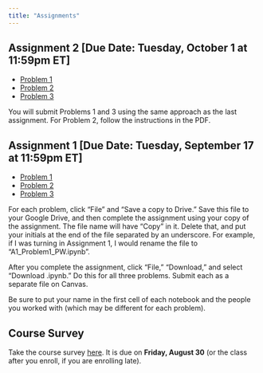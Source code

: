 ---
title: "Assignments"
---

## Assignment 2 [Due Date: Tuesday, October 1 at 11:59pm ET]
* [Problem 1](https://colab.research.google.com/drive/1pN_uG29ZPf-WE6e0O6o7K9_O1n-5jW4X?usp=sharing){target="_blank"}
* [Problem 2](materials/A2_Problem2.pdf){target="_blank"}
* [Problem 3](https://colab.research.google.com/drive/110Z-9Ylt4eWL5J0HZVk_dJfoRirHu_Ay?usp=sharing){target="_blank"}

You will submit Problems 1 and 3 using the same approach as the last assignment. For Problem 2, follow the instructions in the PDF.

## Assignment 1 [Due Date: Tuesday, September 17 at 11:59pm ET]
* [Problem 1](https://colab.research.google.com/drive/1dAadrLAjwGnm_QOTJGYfnhzmUW41Qrh3?usp=sharing){target="_blank"}
* [Problem 2](https://colab.research.google.com/drive/1jmCaAjsk6wCjXLx8XlnayJVNaXRRAvvn?usp=sharing){target="_blank"}
* [Problem 3](https://colab.research.google.com/drive/1h2C8kNWOKqYYf3wWj0-ZBT5y6oGxFTCr?usp=sharing){target="_blank"}

For each problem, click "File" and "Save a copy to Drive." Save this file to your Google Drive, and then complete the assignment using your copy of the assignment. The file name will have "Copy" in it. Delete that, and put your initials at the end of the file separated by an underscore. For example, if I was turning in Assignment 1, I would rename the file to "A1_Problem1_PW.ipynb". 

After you complete the assignment, click "File," "Download," and select "Download .ipynb." Do this for all three problems. Submit each as a separate file on Canvas.

Be sure to put your name in the first cell of each notebook and the people you worked with (which may be different for each problem).

## Course Survey

Take the course survey [here](https://american.co1.qualtrics.com/jfe/form/SV_9TVxBqHAH5hjKxo){target="_blank"}. It is due on **Friday, August 30** (or the class after you enroll, if you are enrolling late).